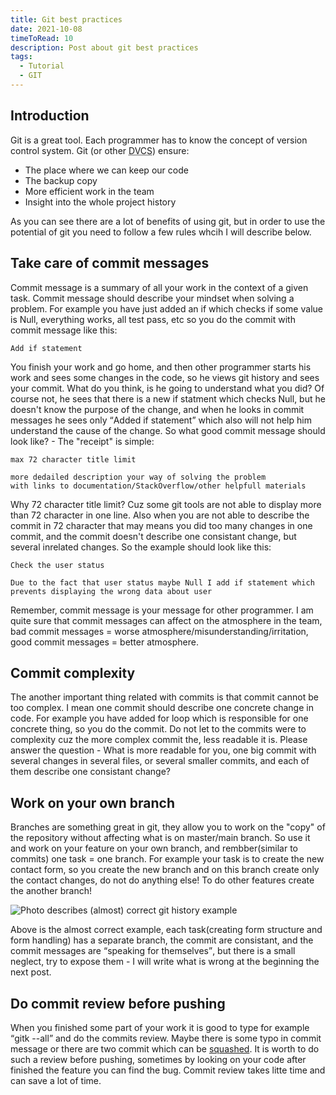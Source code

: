 ```yaml
---
title: Git best practices
date: 2021-10-08
timeToRead: 10
description: Post about git best practices
tags:
  - Tutorial
  - GIT
---
```


<h2>Introduction</h2>

<p>Git is a great tool. Each programmer has to know the concept of version control system. Git (or other <abbr title="distributed version control system">DVCS</abbr>) ensure:</p>

<ul>
    <li>The place where we can keep our code</li>
    <li>The backup copy</li>
    <li>More efficient work in the team</li>
    <li>Insight into the whole project history</li>
</ul>

<p>As you can see there are a lot of benefits of using git, but in order to use the potential of git you need to follow a few rules whcih I will describe below.</p>

<h2>Take care of commit messages</h2>

<p>Commit message is a summary of all your work in the context of a given task. Commit message should describe your mindset when solving a problem. For example you have just added an if which checks if some value is Null, everything works, all test pass, etc so you do the commit with commit message like this:</p>

```vim:title=example-1
Add if statement
```
<p>You finish your work and go home, and then other programmer starts his work and sees some changes in the code, so he views git history and sees your commit. What do you think, is he going to understand what you did? Of course not, he sees that there is a new if statment which checks Null, but he doesn't know the purpose of the change, and when he looks in commit messages he sees only <q>Added if statement</q> which also will not help him understand the cause of the change. So what good commit message should look like? - The "receipt" is simple:</p>

```vim:title=example-2
max 72 character title limit

more dedailed description your way of solving the problem
with links to documentation/StackOverflow/other helpfull materials
```
<p>Why 72 character title limit? Cuz some git tools are not able to display more than 72 character in one line. Also when you are not able to describe the commit in 72 character that may means you did too many changes in one commit, and the commit doesn't describe one consistant change, but several inrelated changes. So the example should look like this:</p>

```vim:title=example-3
Check the user status

Due to the fact that user status maybe Null I add if statement which
prevents displaying the wrong data about user
```
<p>Remember, commit message is your message for other programmer. I am quite sure that commit messages can affect on the atmosphere in the team, bad commit messages = worse atmosphere/misunderstanding/irritation, good commit messages = better atmosphere.</p>

<h2>Commit complexity</h2>

<p>The another important thing related with commits is that commit cannot be too complex. I mean one commit should describe one concrete change in code. For example you have added for loop which is responsible for one concrete thing, so you do the commit. Do not let to the commits were to complexity cuz the more complex commit the, less readable it is. Please answer the question - What is more readable for you, one big commit with several changes in several files, or several smaller commits, and each of them describe one consistant change?</p>

<h2>Work on your own branch</h2>

<p>Branches are something great in git, they allow you to work on the "copy" of the repository without affecting what is on master/main branch. So use it and work on your feature on your own branch, and rembber(similar to commits) one task = one branch. For example your task is to create the new contact form, so you create the new branch and on this branch create only the contact changes, do not do anything else! To do other features create the another branch!</p>

<img class="fit-picture" src="./git-history-example.jpg" alt="Photo describes (almost) correct git history example"/>

<p>Above is the almost correct example, each task(creating form structure and form handling) has a separate branch, the commit are consistant, and the commit messages are <q>speaking for themselves</q>, but there is a small neglect, try to expose them - I will write what is wrong at the beginning the next post.</p>

<h2>Do commit review before pushing</h2>

<p>When you finished some part of your work it is good to type for example <q>gitk --all</q> and do the commits review. Maybe there is some typo in commit message or there are two commit which can be <a href="https://www.git-tower.com/learn/git/faq/git-squash/" target="_blank">squashed</a>. It is worth to do such a review before pushing, sometimes by looking on your code after finished the feature you can find the bug. Commit review takes litte time and can save a lot of time.</p>